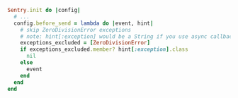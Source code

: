 ```ruby
Sentry.init do |config|
  # ...
  config.before_send = lambda do |event, hint|
    # skip ZeroDivisionError exceptions
    # note: hint[:exception] would be a String if you use async callback
    exceptions_excluded = [ZeroDivisionError]
    if exceptions_excluded.member? hint[:exception].class
      nil
    else
      event
    end
  end
end
```
